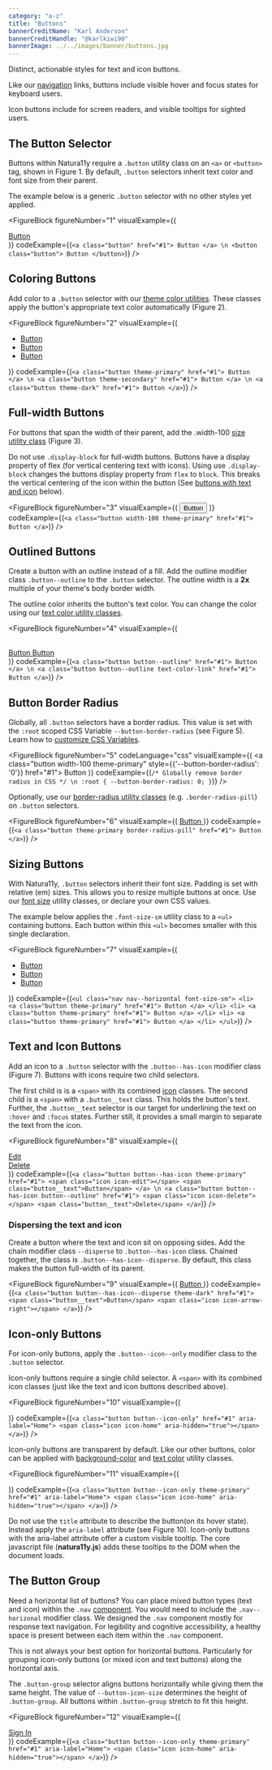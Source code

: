 ```yaml
---
category: "a-z"
title: "Buttons"
bannerCreditName: "Karl Anderson"
bannerCreditHandle: "@karlkiwi90" 
bannerImage: ../../images/banner/buttons.jpg
---
```


<TextBlock>

Distinct, actionable styles for text and icon buttons.

</TextBlock>

<AccessibilitySpotlight>

Like our <a href="/docs/navigation">navigation</a> links, buttons include visible hover and focus
states for keyboard users.

Icon buttons include <a href="aria labels"></a> for screen readers, and visible tooltips for sighted users.

</AccessibilitySpotlight>

<Divider id="theBasicButton" />

<TextBlock>

## The Button Selector

Buttons within Natura11y require a `.button` utility class on an `<a>` or `<button>` tag, shown in Figure 1. By default, `.button` selectors inherit text color and font size from their parent.

The example below is a generic `.button` selector with no other styles yet applied.

</TextBlock>

<FigureBlock
    figureNumber="1"
    visualExample={(
        <div class="text-align-center">
            <a class="button" href="#1">
                Button
            </a>
        </div>
    )}
    codeExample={(`
        <a class="button" href="#1">
            Button
        </a> \n
        <button class="button">
            Button
        </button>
    `)}
/>

<Divider id="coloringButtons" />

<TextBlock>

## Coloring Buttons

Add color to a <code>.button</code> selector with our <a href="/docs/color/#themeColorUtilities">theme color utilities</a>. These classes apply the button's appropriate text color automatically (Figure 2).

</TextBlock>

<FigureBlock
    figureNumber="2"
    visualExample={(
        <ul class="nav nav--horizontal--sm justify-content-center text-align-center">
            <li>
                <a class="button theme-primary" href="#1">
                    Button
                </a>
            </li>
            <li>
                <a class="button theme-secondary" href="#1">
                    Button
                </a>
            </li>
            <li>
                <a class="button theme-dark" href="#1">
                    Button
                </a>
            </li>
        </ul>
    )}
    codeExample={(`
        <a class="button theme-primary" href="#1">
            Button
        </a> \n
        <a class="button theme-secondary" href="#1">
            Button
        </a> \n
        <a class="button theme-dark" href="#1">
            Button
        </a>
    `)}
/>

<Divider id="full-widthButtons" />

<TextBlock>

## Full-width Buttons

For buttons that span the width of their parent, add the .width-100 <a href="#1">size utility class</a> (Figure 3).

Do not use `.display-block` for full-width buttons. Buttons have a display property of flex (for vertical centering text with icons). Using use `.display-block` changes the buttons display property from `flex` to `block`. This breaks the vertical centering of the icon within the button (See <a href="#1">buttons with text and icon</a> below).

</TextBlock>

<FigureBlock
    figureNumber="3"
    visualExample={(
        <button class="button width-100 theme-primary">
            Button
        </button>
    )}
    codeExample={(`
        <a class="button width-100 theme-primary" href="#1">
            Button
        </a>
    `)}
/>

<Divider id="outlinedButtons" />

<TextBlock>

## Outlined Buttons

Create a button with an outline instead of a fill. Add the outline modifier class `.button--outline` to the `.button` selector. The outline width is a <strong>2x</strong> multiple of your theme's body border width.

The outline color inherits the button's text color. You can change the color using our <a href="#1">text color utility classes</a>.

</TextBlock>

<FigureBlock
    figureNumber="4"
    visualExample={(
        <div class="grid grid--column-2--md gap-3">            
            <a class="button button--outline display-block" href="#1">
                Button
            </a>
            <a class="button button--outline display-block text-color-link" href="#1">
                Button
            </a>
        </div>
    )}
    codeExample={(`
        <a class="button button--outline" href="#1">
            Button
        </a> \n
        <a class="button button--outline text-color-link" href="#1">
            Button
        </a>
    `)}
/>

<Divider id="borderRadius" />

<TextBlock>

## Button Border Radius

Globally, all <code>.button</code> selectors have a border radius. This value is set with the <code>:root</code> scoped CSS Variable <code>--button-border-radius</code> (see Figure 5). Learn how to <a href="/docs/customization/#referenceGuideCSSVariables">customize CSS Variables</a>. 

</TextBlock>

<FigureBlock
    figureNumber="5"
    codeLanguage="css"
    visualExample={(
        <a class="button width-100 theme-primary" style={{'--button-border-radius': '0'}} href="#1">
            Button
        </a>
    )}
    codeExample={(`
        /* Globally remove border radius in CSS */ \n
        :root {
            --button-border-radius: 0;
        }
    `)}
/>

<TextBlock>

Optionally, use our <a href="#1">border-radius utility classes</a> (e.g. `.border-radius-pill`) on `.button` selectors.

</TextBlock>

<FigureBlock
    figureNumber="6"
    visualExample={(
        <a class="button width-100 theme-primary border-radius-pill" href="#1">
            Button
        </a>
    )}
    codeExample={(`
        <a class="button theme-primary border-radius-pill" href="#1">
            Button
        </a>
    `)}
/>

<Divider id="sizingButtons" />

<TextBlock>

## Sizing Buttons

With Natura11y, `.button` selectors inherit their font size. Padding is set with relative (em) sizes. This allows you to resize multiple buttons at once. Use our <a href="#1">font size</a> utility classes, or declare your own CSS values.

The example below applies the `.font-size-sm` utility class to a `<ul>` containing buttons. Each button within this `<ul>` becomes smaller with this single declaration.

</TextBlock>

<FigureBlock
    figureNumber="7"
    visualExample={(
        <ul class="nav nav--horizontal justify-content-center font-size-sm">
            <li>
                <a class="button theme-primary" href="#1">
                    Button
                </a>
            </li>
            <li>
                <a class="button theme-primary" href="#1">
                    Button
                </a>
            </li>
            <li>
                <a class="button theme-primary" href="#1">
                    Button
                </a>
            </li>
        </ul>
    )}
    codeExample={(`
        <ul class="nav nav--horizontal font-size-sm">
            <li>
                <a class="button theme-primary" href="#1">
                    Button
                </a>
            </li>
            <li>
                <a class="button theme-primary" href="#1">
                    Button
                </a>
            </li>
            <li>
                <a class="button theme-primary" href="#1">
                    Button
                </a>
            </li>
        </ul>
    `)}
/>

<Divider id="textAndIconButtons" />

<TextBlock>

## Text and Icon Buttons

Add an icon to a `.button` selector with the `.button--has-icon` modifier class (Figure 7). Buttons with icons require two child selectors.

The first child is is a `<span>` with its combined <a href="/icons">icon</a> classes. The second child is a `<span>` with a `.button__text` class. This holds the button's text. Further, the `.button__text` selector is our target for underlining the text on `:hover` and `:focus` states. Further still, it provides a small margin to separate the text from the icon.

</TextBlock>

<FigureBlock
    figureNumber="8"
    visualExample={(
        <div class="grid grid--column-2--md gap-3">
            <a class="button button--has-icon width-100 theme-primary" href="#1">
                <span class="icon icon-edit"></span>
                <span class="button__text">Edit</span>
            </a>  
            <a class="button button--has-icon width-100 button--outline" href="#1">
                <span class="icon icon-delete"></span>
                <span class="button__text">Delete</span>
            </a>
        </div>
    )}
    codeExample={(`
        <a class="button button--has-icon theme-primary" href="#1">
            <span class="icon icon-edit"></span>
            <span class="button__text">Button</span>
        </a> \n
        <a class="button button--has-icon button--outline" href="#1">
            <span class="icon icon-delete"></span>
            <span class="button__text">Delete</span>
        </a>
    `)}
/>

<TextBlock>

### Dispersing the text and icon

Create a button where the text and icon sit on opposing sides. Add the chain modifier class `--disperse` to `.button--has-icon` class. Chained together, the class is `.button--has-icon--disperse`. By default, this class makes the button full-width of its parent.

</TextBlock>

<FigureBlock
    figureNumber="9"
    visualExample={(
        <a class="button button--has-icon--disperse theme-dark" href="#1">
            <span class="button__text">Button</span>
            <span class="icon icon-arrow-right"></span>
        </a>
    )}
    codeExample={(`
        <a class="button button--has-icon--disperse theme-dark" href="#1">
            <span class="button__text">Button</span>
            <span class="icon icon-arrow-right"></span>
        </a>
    `)}
/>

<Divider id="icon-onlyButtons" />

<TextBlock>

## Icon-only Buttons

For icon-only buttons, apply the `.button--icon--only` modifier class to the `.button` selector.

Icon-only buttons require a single child selector. A `<span>` with its combined icon classes (just like the text and icon buttons described above).

</TextBlock>

<FigureBlock
    figureNumber="10"
    visualExample={(
        <div class="button-group font-size-lg">
            <a class="button button--icon-only" href="#1" aria-label="Home">
                <span class="icon icon-home" aria-hidden="true"></span>
            </a>
            <a class="button button--icon-only" href="#1" aria-label="Print">
                <span class="icon icon-print" aria-hidden="true"></span>
            </a>
            <a class="button button--icon-only" href="#1" aria-label="Settings">
                <span class="icon icon-settings" aria-hidden="true"></span>
            </a>
        </div>
    )}
    codeExample={(`
        <a class="button button--icon-only" href="#1" aria-label="Home">
            <span class="icon icon-home" aria-hidden="true"></span>
        </a>
    `)}
/>

<TextBlock>

Icon-only buttons are transparent by default. Like our other buttons, color can be applied with <a href="/docs/color-system/#backgroundColorClasses">background-color</a> and <a href="#1">text color</a> utility classes.

</TextBlock>

<FigureBlock
    figureNumber="11"
    visualExample={(
        <div class="button-group font-size-lg">
            <a class="button button--icon-only theme-primary" href="#1" aria-label="Home">
                <span class="icon icon-home" aria-hidden="true"></span>
            </a>
            <a class="button button--icon-only theme-secondary" href="#1" aria-label="Print">
                <span class="icon icon-print" aria-hidden="true"></span>
            </a>
            <a class="button button--icon-only theme-dark" href="#1" aria-label="Settings">
                <span class="icon icon-settings" aria-hidden="true"></span>
            </a>
        </div>
    )}
    codeExample={(`
        <a class="button button--icon-only theme-primary" href="#1" aria-label="Home">
            <span class="icon icon-home" aria-hidden="true"></span>
        </a>
    `)}
/>

<TextBlock>

Do not use the <code>title</code> attribute to describe the button(on its hover state). Instead apply the <code>aria-label</code> attribute (see Figure 10). Icon-only buttons with the aria-label attribute offer a custom visible tooltip. The core
javascript file (<strong>natura11y.js</strong>) adds these tooltips to the DOM when the document loads.

</TextBlock>

<Divider id="theButtonGroup" />

<TextBlock>

## The Button Group

Need a horizontal list of buttons? You can place mixed button types (text and icon) within the `.nav` <a href="/docs/navigation">component</a>. You would need to include the `.nav--horizonal` modifier class. We designed the `.nav` component mostly for response text navigation. For legibility and cognitive accessibility, a healthy space is present between each item within the `.nav` component.

This is not always your best option for horizontal buttons. Particularly for grouping icon-only buttons (or mixed icon and text buttons) along the horizontal axis. 

The `.button-group` selector aligns buttons horizontally while giving them the same height. The value of `--button-icon-size` determines the height of `.button-group`. All buttons within `.button-group` stretch to fit this height.

</TextBlock>

<FigureBlock
    figureNumber="12"
    visualExample={(
        <div class="button-group font-size-lg">
            <a class="button button--outline" href="#1">
                Sign In  
            </a>
            <a class="button button--icon-only" href="#1" aria-label="Language">
                <span class="icon icon-language" aria-hidden="true"></span>
            </a>
            <a class="button button--icon-only" href="#1" aria-label="Search">
                <span class="icon icon-search" aria-hidden="true"></span>
            </a>
        </div>
    )}
    codeExample={(`
        <a class="button button--icon-only theme-primary" href="#1" aria-label="Home">
            <span class="icon icon-home" aria-hidden="true"></span>
        </a>
    `)}
/>